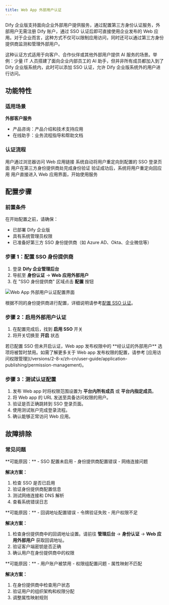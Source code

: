 ```yaml
---
title: Web App 外部用户认证
---
```


Dify 企业版支持面向企业外部用户提供服务，通过配置第三方身份认证服务，外部用户无需注册 Dify 账户，通过 SSO 认证后即可直接使用企业发布的 Web 应用。对于企业而言，这种方式不仅可以限制应用访问，同时还可以通过第三方身份提供商监测和管理外部用户。

这种认证方式适用于向客户、合作伙伴或其他外部用户提供 AI 服务的场景。举例：少量 IT 人员搭建了面向企业内部员工的 AI 助手，但并非所有成员都加入到了 Dify 企业版系统内，此时可以添加 SSO 认证，允许 Dify 企业版系统外的用户进行访问。

## 功能特性

### 适用场景

**外部客户服务**
- 产品咨询：产品介绍和技术支持应用
- 在线助手：业务流程指导和帮助文档

### 认证流程

<Steps>
  <Step title="用户访问">
    用户通过浏览器访问 Web 应用链接
  </Step>
  <Step title="自动跳转">
    系统自动将用户重定向到配置的 SSO 登录页面
  </Step>
  <Step title="身份验证">
    用户在第三方身份提供商处完成身份验证
  </Step>
  <Step title="授权回调">
    验证成功后，系统将用户重定向回应用
  </Step>
  <Step title="开始使用">
    用户直接进入 Web 应用界面，开始使用服务
  </Step>
</Steps>

## 配置步骤

### 前置条件

在开始配置之前，请确保：
- 已部署 Dify 企业版
- 具有系统管理员权限
- 已准备好第三方 SSO 身份提供商（如 Azure AD、Okta、企业微信等）

### 步骤 1：配置 SSO 身份提供商

1. 登录 **Dify 企业管理后台**
2. 导航至 **身份认证** → **Web 应用外部用户**
3. 在 "SSO 身份提供商" 区域点击 **配置** 按钮

<Frame>
  <img src="https://assets-docs.dify.ai/2025/06/b63d4200784dfde5ff981b61d333cefa.png" alt="Web App 外部用户认证配置界面" />
</Frame>

根据不同的身份提供商进行配置，详细说明请参考[配置 SSO 认证](/zh-cn/administrator-guide/sso/introduction)。

### 步骤 2：启用外部用户认证

1. 在配置完成后，找到 **启用 SSO** 开关
2. 将开关切换至 **开启** 状态

<Info>
  若已配置 SSO 但未开启认证，Web app 发布权限中的 **经认证的外部用户** 选项将被暂时禁用。如需了解更多关于 Web app 发布权限的配置，请参考 [应用访问权限管理](/versions/2-8-x/zh-cn/user-guide/application-publishing/permission-management)。
</Info>

### 步骤 3：测试认证配置

1. 发布 Web app 时将权限范围设置为 **平台内所有成员** 或 **平台内指定成员**。
2. 将 Web app 的 URL 发送至具备访问权限的用户。
3. 验证是否正确跳转到 SSO 登录页面。
4. 使用测试账户完成登录流程。
5. 确认能够正常访问 Web 应用。

## 故障排除

### 常见问题

<Accordion title="无法跳转到 SSO 登录页面">
**可能原因：**
- SSO 配置未启用
- 身份提供商配置错误
- 网络连接问题

**解决方案：**
1. 检查 SSO 是否已启用
2. 验证身份提供商配置信息
3. 测试网络连接和 DNS 解析
4. 查看系统错误日志
</Accordion>

<Accordion title="SSO 登录后无法返回 Web 应用">
**可能原因：**
- 回调地址配置错误
- 令牌验证失败
- 用户权限不足

**解决方案：**
1. 检查身份提供商中的回调地址设置。请前往 **管理后台** → **身份认证** → **Web 应用外部用户** 获取回调地址。
2. 验证客户端密钥是否正确
3. 确认用户在身份提供商中的权限
</Accordion>

<Accordion title="部分用户无法通过 SSO 认证">
**可能原因：**
- 用户账户被禁用
- 权限组配置问题
- 属性映射不匹配

**解决方案：**
1. 在身份提供商中检查用户状态
2. 验证用户的组织架构和权限分配
3. 调整属性映射规则
</Accordion>
